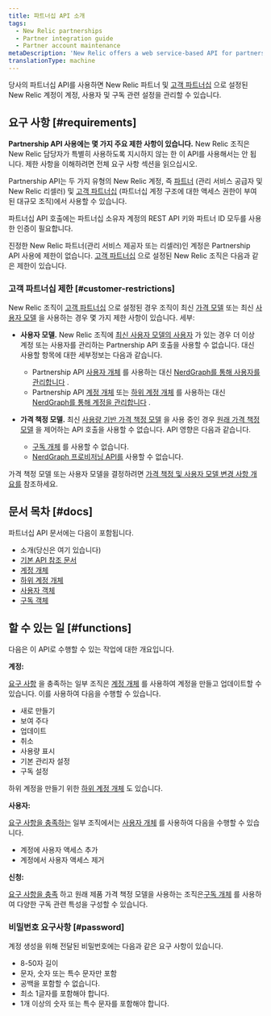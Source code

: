```yaml
---
title: 파트너십 API 소개
tags:
  - New Relic partnerships
  - Partner integration guide
  - Partner account maintenance
metaDescription: 'New Relic offers a web service-based API for partners to create, edit, upgrade, downgrade, and cancel New Relic accounts on behalf of their customers.'
translationType: machine
---
```


당사의 파트너십 API를 사용하면 New Relic 파트너 및 [고객 파트너십](/docs/new-relic-partnerships/partner-integration-guide/partner-account-maintenance/partnership-accounts-users-subscriptions/#partnerships) 으로 설정된 New Relic 계정이 계정, 사용자 및 구독 관련 설정을 관리할 수 있습니다.

## 요구 사항 [#requirements]

**Partnership API 사용에는 몇 가지 주요 제한 사항이 있습니다.** New Relic 조직은 New Relic 담당자가 특별히 사용하도록 지시하지 않는 한 이 API를 사용해서는 안 됩니다. 제한 사항을 이해하려면 전체 요구 사항 섹션을 읽으십시오.

Partnership API는 두 가지 유형의 New Relic 계정, 즉 [파트너](/docs/new-relic-partnerships/partner-integration-guide/partner-account-maintenance/partnership-accounts-users-subscriptions/#partnerships) (관리 서비스 공급자 및 New Relic 리셀러) 및 [고객 파트너십](/docs/new-relic-partnerships/partner-integration-guide/partner-account-maintenance/partnership-accounts-users-subscriptions/#partnerships) (파트너십 계정 구조에 대한 액세스 권한이 부여된 대규모 조직)에서 사용할 수 있습니다.

파트너십 API 호출에는 파트너십 소유자 계정의 REST API 키와 파트너 ID 모두를 사용한 인증이 필요합니다.

진정한 New Relic 파트너(관리 서비스 제공자 또는 리셀러)인 계정은 Partnership API 사용에 제한이 없습니다. [고객 파트너십](/docs/new-relic-partnerships/partner-integration-guide/partner-account-maintenance/partnership-accounts-users-subscriptions/#partnerships) 으로 설정된 New Relic 조직은 다음과 같은 제한이 있습니다.

### 고객 파트너십 제한 [#customer-restrictions]

New Relic 조직이 [고객 파트너십](/docs/new-relic-partnerships/partner-integration-guide/partner-account-maintenance/partnership-accounts-users-subscriptions/#partnerships) 으로 설정된 경우 조직이 최신 [가격 모델](/docs/accounts/original-accounts-billing/original-product-based-pricing/overview-changes-pricing-user-model/#pricing-plans) 또는 최신 [사용자 모델](/docs/accounts/original-accounts-billing/original-product-based-pricing/overview-user-models) 을 사용하는 경우 몇 가지 제한 사항이 있습니다. 세부:

* **사용자 모델.** New Relic 조직에 [최신 사용자 모델의 사용자](/docs/accounts/original-accounts-billing/original-product-based-pricing/overview-user-models) 가 있는 경우 더 이상 계정 또는 사용자를 관리하는 Partnership API 호출을 사용할 수 없습니다. 대신 사용할 항목에 대한 세부정보는 다음과 같습니다.

  * Partnership API [사용자 개체](/docs/new-relic-partnerships/partnerships/partner-api/partnership-api-user-object) 를 사용하는 대신 [NerdGraph를 통해 사용자를 관리합니다](/docs/apis/nerdgraph/examples/nerdgraph-manage-users) .
  * Partnership API [계정 개체](/docs/new-relic-partnerships/partnerships/partner-api/partnership-api-account-object) 또는 [하위 계정 개체](/docs/new-relic-partnerships/partnerships/partner-api/partnership-api-sub-account-object) 를 사용하는 대신 [NerdGraph를 통해 계정을 관리합니다](/docs/apis/nerdgraph/examples/manage-accounts-nerdgraph) .

* **가격 책정 모델.** 최신 [사용량 기반 가격 책정 모델](/docs/accounts/original-accounts-billing/original-product-based-pricing/overview-changes-pricing-user-model/#pricing-plans) 을 사용 중인 경우 [원래 가격 책정 모델](/docs/accounts/original-accounts-billing/original-product-based-pricing/overview-changes-pricing-user-model/#pricing-plans) 을 제어하는 API 호출을 사용할 수 없습니다. API 영향은 다음과 같습니다.

  * [구독 개체](/docs/new-relic-partnerships/partnerships/partner-api/partnership-api-subscription-object/) 를 사용할 수 없습니다.
  * [NerdGraph 프로비저닝 API를](/docs/apis/nerdgraph/tutorials/provisions-your-subscriptions-nerdgraph/) 사용할 수 없습니다.

가격 책정 모델 또는 사용자 모델을 결정하려면 [가격 책정 및 사용자 모델 변경 사항 개요를](/docs/accounts/original-accounts-billing/original-product-based-pricing/overview-changes-pricing-user-model) 참조하세요.

## 문서 목차 [#docs]

파트너십 API 문서에는 다음이 포함됩니다.

* 소개(당신은 여기 있습니다)
* [기본 API 참조 문서](/docs/new-relic-partnerships/partnerships/partner-api/partner-api-reference)
* [계정 개체](/docs/new-relic-partnerships/partnerships/partner-api/partnership-api-account-object)
* [하위 계정 개체](/docs/new-relic-partnerships/partnerships/partner-api/partnership-api-sub-account-object)
* [사용자 객체](/docs/new-relic-partnerships/partnerships/partner-api/partnership-api-user-object)
* [구독 객체](/docs/new-relic-partnerships/partnerships/partner-api/partnership-api-subscription-object)

## 할 수 있는 일 [#functions]

다음은 이 API로 수행할 수 있는 작업에 대한 개요입니다.

**계정:**

[요구 사항](#requirements) 을 충족하는 일부 조직은 [계정 개체](/docs/new-relic-partnerships/partnerships/partner-api/partnership-api-account-object/) 를 사용하여 계정을 만들고 업데이트할 수 있습니다. 이를 사용하여 다음을 수행할 수 있습니다.

* 새로 만들기
* 보여 주다
* 업데이트
* 취소
* 사용량 표시
* 기본 관리자 설정
* 구독 설정

하위 계정을 만들기 위한 [하위 계정 개체](/docs/new-relic-partnerships/partnerships/partner-api/partnership-api-sub-account-object) 도 있습니다.

**사용자:**

[요구 사항을 충족하는](#customer-restrictions) 일부 조직에서는 [사용자 개체](/docs/new-relic-partnerships/partnerships/partner-api/partnership-api-user-object) 를 사용하여 다음을 수행할 수 있습니다.

* 계정에 사용자 액세스 추가
* 계정에서 사용자 액세스 제거

**신청:**

[요구 사항을 충족](#customer-restrictions) 하고 원래 제품 가격 책정 모델을 사용하는 조직은[구독 개체](/docs/new-relic-partnerships/partnerships/partner-api/partnership-api-subscription-object) 를 사용하여 다양한 구독 관련 특성을 구성할 수 있습니다.

### 비밀번호 요구사항 [#password]

계정 생성을 위해 전달된 비밀번호에는 다음과 같은 요구 사항이 있습니다.

* 8-50자 길이
* 문자, 숫자 또는 특수 문자만 포함
* 공백을 포함할 수 없습니다.
* 최소 1글자를 포함해야 합니다.
* 1개 이상의 숫자 또는 특수 문자를 포함해야 합니다.